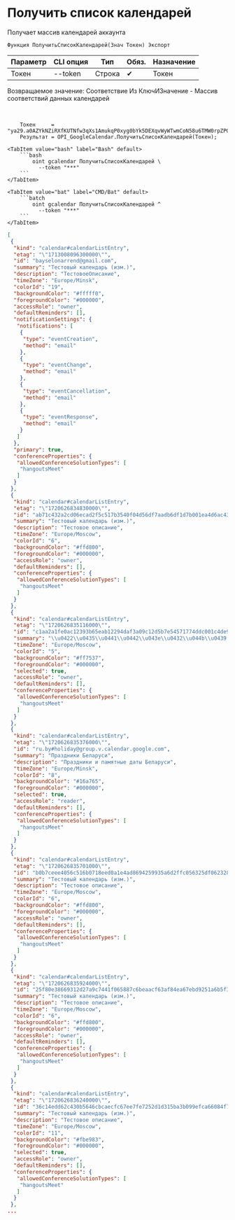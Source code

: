 ﻿---
sidebar_position: 1
---


# Получить список календарей
 Получает массив календарей аккаунта



`Функция ПолучитьСписокКалендарей(Знач Токен) Экспорт`

  | Параметр | CLI опция | Тип | Обяз. | Назначение |
  |-|-|-|-|-|
  | Токен | --token | Строка | &#x2714; | Токен |

  
  Возвращаемое значение:   Соответствие Из КлючИЗначение - Массив соответствий данных календарей

<br/>




```bsl title="Пример использования для 1С:Предприятие/OneScript"
    Токен     = "ya29.a0AZYkNZiRXfKUTNfw3qXs1AmukqP0xyg0bYk5DEXqvWyWTwmCoN58u6TMW0rpZPQ08gVGhd663pMJZ2PVx26_bUbznyj5ORs_TVPI8Bxrj...";
    Результат = OPI_GoogleCalendar.ПолучитьСписокКалендарей(Токен);
```
    

 <Tabs>
  
    <TabItem value="bash" label="Bash" default>
        ```bash
            oint gcalendar ПолучитьСписокКалендарей \
              --token "***"
        ```
    </TabItem>
  
    <TabItem value="bat" label="CMD/Bat" default>
        ```batch
            oint gcalendar ПолучитьСписокКалендарей ^
              --token "***"
        ```
    </TabItem>
</Tabs>


```json title="Результат"
[
 {
  "kind": "calendar#calendarListEntry",
  "etag": "\"1713008096300000\"",
  "id": "bayselonarrend@gmail.com",
  "summary": "Тестовый календарь (изм.)",
  "description": "ТестовоеОписание",
  "timeZone": "Europe/Minsk",
  "colorId": "19",
  "backgroundColor": "#fffff0",
  "foregroundColor": "#000000",
  "accessRole": "owner",
  "defaultReminders": [],
  "notificationSettings": {
   "notifications": [
    {
     "type": "eventCreation",
     "method": "email"
    },
    {
     "type": "eventChange",
     "method": "email"
    },
    {
     "type": "eventCancellation",
     "method": "email"
    },
    {
     "type": "eventResponse",
     "method": "email"
    }
   ]
  },
  "primary": true,
  "conferenceProperties": {
   "allowedConferenceSolutionTypes": [
    "hangoutsMeet"
   ]
  }
 },
 {
  "kind": "calendar#calendarListEntry",
  "etag": "\"1720626834830000\"",
  "id": "ab71c432a2cd06ecad2f5c517b3540f04d56df7aadb6df1d7b001ea4d6ac4398@group.calendar.google.com",
  "summary": "Тестовый календарь (изм.)",
  "description": "Тестовое описание",
  "timeZone": "Europe/Moscow",
  "colorId": "6",
  "backgroundColor": "#ffd800",
  "foregroundColor": "#000000",
  "accessRole": "owner",
  "defaultReminders": [],
  "conferenceProperties": {
   "allowedConferenceSolutionTypes": [
    "hangoutsMeet"
   ]
  }
 },
 {
  "kind": "calendar#calendarListEntry",
  "etag": "\"1720626835116000\"",
  "id": "c1aa2a1fe0ac12393b65eab12294daf3a09c12d5b7e54571774ddc001c4de938@group.calendar.google.com",
  "summary": "\\u0422\\u0435\\u0441\\u0442\\u043e\\u0432\\u044b\\u0439 \\u043a\\u0430\\u043b\\u0435\\u043d\\u0434\\u0430\\u0440\\u044c",
  "timeZone": "Europe/Moscow",
  "colorId": "5",
  "backgroundColor": "#ff7537",
  "foregroundColor": "#000000",
  "selected": true,
  "accessRole": "owner",
  "defaultReminders": [],
  "conferenceProperties": {
   "allowedConferenceSolutionTypes": [
    "hangoutsMeet"
   ]
  }
 },
 {
  "kind": "calendar#calendarListEntry",
  "etag": "\"1720626835376000\"",
  "id": "ru.by#holiday@group.v.calendar.google.com",
  "summary": "Праздники Беларуси",
  "description": "Праздники и памятные даты Беларуси",
  "timeZone": "Europe/Minsk",
  "colorId": "8",
  "backgroundColor": "#16a765",
  "foregroundColor": "#000000",
  "selected": true,
  "accessRole": "reader",
  "defaultReminders": [],
  "conferenceProperties": {
   "allowedConferenceSolutionTypes": [
    "hangoutsMeet"
   ]
  }
 },
 {
  "kind": "calendar#calendarListEntry",
  "etag": "\"1720626835701000\"",
  "id": "b0b7ceee4056c516b0718eed0a1e4ad8694259935a6d2ffc056325df06232841@group.calendar.google.com",
  "summary": "Тестовый календарь (изм.)",
  "description": "Тестовое описание",
  "timeZone": "Europe/Moscow",
  "colorId": "6",
  "backgroundColor": "#ffd800",
  "foregroundColor": "#000000",
  "accessRole": "owner",
  "defaultReminders": [],
  "conferenceProperties": {
   "allowedConferenceSolutionTypes": [
    "hangoutsMeet"
   ]
  }
 },
 {
  "kind": "calendar#calendarListEntry",
  "etag": "\"1720626835924000\"",
  "id": "25f80e38669312d27a9c7441f065887c6beaacf63af84ea67ebd9251a6b5f32b@group.calendar.google.com",
  "summary": "Тестовый календарь (изм.)",
  "description": "Тестовое описание",
  "timeZone": "Europe/Moscow",
  "colorId": "6",
  "backgroundColor": "#ffd800",
  "foregroundColor": "#000000",
  "accessRole": "owner",
  "defaultReminders": [],
  "conferenceProperties": {
   "allowedConferenceSolutionTypes": [
    "hangoutsMeet"
   ]
  }
 },
 {
  "kind": "calendar#calendarListEntry",
  "etag": "\"1720626836240000\"",
  "id": "36c14edd62c430b5646cbcaecfc67ee7fe7252d1d315ba3b099efca66084f7ff@group.calendar.google.com",
  "summary": "Тестовый календарь (изм.)",
  "description": "Тестовое описание",
  "timeZone": "Europe/Moscow",
  "colorId": "11",
  "backgroundColor": "#fbe983",
  "foregroundColor": "#000000",
  "selected": true,
  "accessRole": "owner",
  "defaultReminders": [],
  "conferenceProperties": {
   "allowedConferenceSolutionTypes": [
    "hangoutsMeet"
   ]
  }
 },
...
```
